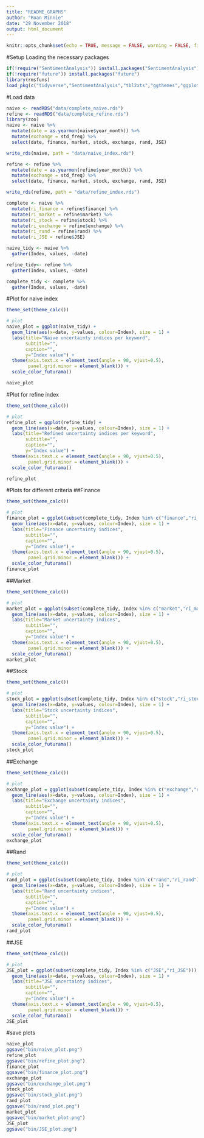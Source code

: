 ```yaml
---
title: "README_GRAPHS"
author: "Roan Minnie"
date: "29 November 2018"
output: html_document
---
```


```r
knitr::opts_chunk$set(echo = TRUE, message = FALSE, warning = FALSE, fig.width = 6, fig.height = 5, fig.pos="H", fig.pos = 'H')
```
#Setup 
Loading the necessary packages
```r
if(!require("SentimentAnalysis")) install.packages("SentimentAnalysis") 
if(!require("future")) install.packages("future")
library(rmsfuns)
load_pkg(c("tidyverse","SentimentAnalysis","tbl2xts","ggthemes","ggplot2", "furrr", "lubridate", "scales", "ggsci"))
```
#Load data
```r
naive <- readRDS("data/complete_naive.rds")
refine <- readRDS("data/complete_refine.rds")
library(zoo)
naive <- naive %>% 
  mutate(date = as.yearmon(naive$year_month)) %>% 
  mutate(exchange = std_freq) %>% 
  select(date, finance, market, stock, exchange, rand, JSE)

write_rds(naive, path = "data/naive_index.rds")

refine <- refine %>% 
  mutate(date = as.yearmon(refine$year_month)) %>% 
  mutate(exchange = std_freq) %>% 
  select(date, finance, market, stock, exchange, rand, JSE)

write_rds(refine, path = "data/refine_index.rds")

complete <- naive %>% 
  mutate(ri_finance = refine$finance) %>% 
  mutate(ri_market = refine$market) %>% 
  mutate(ri_stock = refine$stock) %>%
  mutate(ri_exchange = refine$exchange) %>% 
  mutate(ri_rand = refine$rand) %>% 
  mutate(ri_JSE = refine$JSE)

```


```r
naive_tidy <- naive %>% 
  gather(Index, values, -date)

refine_tidy<- refine %>% 
  gather(Index, values, -date)

complete_tidy <- complete %>% 
  gather(Index, values, -date)

```

#Plot for naive index
```r
theme_set(theme_calc())

# plot
naive_plot = ggplot(naive_tidy) + 
  geom_line(aes(x=date, y=values, colour=Index), size = 1) +
  labs(title="Naive uncertainty indices per keyword", 
       subtitle="", 
       caption="", 
       y="Index value") +  
  theme(axis.text.x = element_text(angle = 90, vjust=0.5),
        panel.grid.minor = element_blank()) +
  scale_color_futurama()

naive_plot
```

#Plot for refine index
```r
theme_set(theme_calc())

# plot
refine_plot = ggplot(refine_tidy) + 
  geom_line(aes(x=date, y=values, colour=Index), size = 1) +
  labs(title="Refined uncertainty indices per keyword", 
       subtitle="", 
       caption="", 
       y="Index value") +  
  theme(axis.text.x = element_text(angle = 90, vjust=0.5),
        panel.grid.minor = element_blank()) +
  scale_color_futurama()

refine_plot
```

#Plots for different criteria
##Finance
```r
theme_set(theme_calc())

# plot
finance_plot = ggplot(subset(complete_tidy, Index %in% c("finance","ri_finance"))) + 
  geom_line(aes(x=date, y=values, colour=Index), size = 1) +
  labs(title="Finance uncertainty indices", 
       subtitle="", 
       caption="", 
       y="Index value") +  
  theme(axis.text.x = element_text(angle = 90, vjust=0.5),
        panel.grid.minor = element_blank()) +
  scale_color_futurama()
finance_plot
```

##Market
```r
theme_set(theme_calc())

# plot
market_plot = ggplot(subset(complete_tidy, Index %in% c("market","ri_market"))) + 
  geom_line(aes(x=date, y=values, colour=Index), size = 1) +
  labs(title="Market uncertainty indices", 
       subtitle="", 
       caption="", 
       y="Index value") +  
  theme(axis.text.x = element_text(angle = 90, vjust=0.5),
        panel.grid.minor = element_blank()) +
  scale_color_futurama()
market_plot
```

##Stock
```r
theme_set(theme_calc())

# plot
stock_plot = ggplot(subset(complete_tidy, Index %in% c("stock","ri_stock"))) + 
  geom_line(aes(x=date, y=values, colour=Index), size = 1) +
  labs(title="Stock uncertainty indices", 
       subtitle="", 
       caption="", 
       y="Index value") +  
  theme(axis.text.x = element_text(angle = 90, vjust=0.5),
        panel.grid.minor = element_blank()) +
  scale_color_futurama()
stock_plot
```

##Exchange
```r
theme_set(theme_calc())

# plot
exchange_plot = ggplot(subset(complete_tidy, Index %in% c("exchange","ri_exchange"))) + 
  geom_line(aes(x=date, y=values, colour=Index), size = 1) +
  labs(title="Exchange uncertainty indices", 
       subtitle="", 
       caption="", 
       y="Index value") +  
  theme(axis.text.x = element_text(angle = 90, vjust=0.5),
        panel.grid.minor = element_blank()) +
  scale_color_futurama()
exchange_plot
```

##Rand
```r
theme_set(theme_calc())

# plot
rand_plot = ggplot(subset(complete_tidy, Index %in% c("rand","ri_rand"))) + 
  geom_line(aes(x=date, y=values, colour=Index), size = 1) +
  labs(title="Rand uncertainty indices", 
       subtitle="", 
       caption="", 
       y="Index value") +  
  theme(axis.text.x = element_text(angle = 90, vjust=0.5),
        panel.grid.minor = element_blank()) +
  scale_color_futurama()
rand_plot
```


##JSE
```r
theme_set(theme_calc())

# plot
JSE_plot = ggplot(subset(complete_tidy, Index %in% c("JSE","ri_JSE"))) + 
  geom_line(aes(x=date, y=values, colour=Index), size = 1) +
  labs(title="JSE uncertainty indices", 
       subtitle="", 
       caption="", 
       y="Index value") +  
  theme(axis.text.x = element_text(angle = 90, vjust=0.5),
        panel.grid.minor = element_blank()) +
  scale_color_futurama()
JSE_plot
```

#save plots
```r
naive_plot
ggsave("bin/naive_plot.png")
refine_plot
ggsave("bin/refine_plot.png")
finance_plot
ggsave("bin/finance_plot.png")
exchange_plot
ggsave("bin/exchange_plot.png")
stock_plot
ggsave("bin/stock_plot.png")
rand_plot
ggsave("bin/rand_plot.png")
market_plot
ggsave("bin/market_plot.png")
JSE_plot
ggsave("bin/JSE_plot.png")
```






